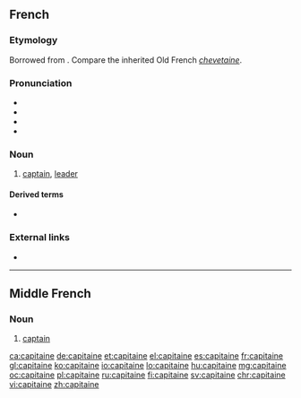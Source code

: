 ==French==

===Etymology===
Borrowed from {{etyl|LL.|fr}} {{m|la|capitaneus}}. Compare the inherited Old French ''[[chevetaine]]''.

===Pronunciation===
* {{IPA|/ka.pi.tɛn/|lang=fr}}
* {{audio|Fr-capitaine.ogg|audio|lang=fr}}
* {{rhymes|ɛn|lang=fr}}
* {{homophones|capitaines|lang=fr}}

===Noun===
{{fr-noun|m}}

# [[captain]], [[leader]]

====Derived terms====
* {{l|fr|capitainerie}}

===External links===
* {{R:TLFi}}

----

==Middle French==

===Noun===
{{frm-noun|m}}

# {{lb|frm|military}} [[captain]]

[[ca:capitaine]]
[[de:capitaine]]
[[et:capitaine]]
[[el:capitaine]]
[[es:capitaine]]
[[fr:capitaine]]
[[gl:capitaine]]
[[ko:capitaine]]
[[io:capitaine]]
[[lo:capitaine]]
[[hu:capitaine]]
[[mg:capitaine]]
[[oc:capitaine]]
[[pl:capitaine]]
[[ru:capitaine]]
[[fi:capitaine]]
[[sv:capitaine]]
[[chr:capitaine]]
[[vi:capitaine]]
[[zh:capitaine]]